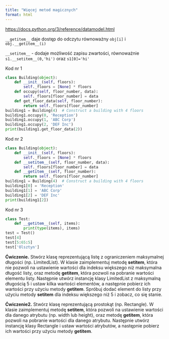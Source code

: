 ```yaml
---
title: "Więcej metod magicznych"
format: html
---
```


<https://docs.python.org/3/reference/datamodel.html>



`__getitem__` daje dostęp do odczytu równoważny `obj[i]` i `obj.__getitem__(i)`

`__setitem__` - dodaje możliwość zapisu zwartości, równoważnie `s1.__setitem__(0,'hi')` oraz `s1[0]='hi'`

Kod nr 1

```python
class Building(object):
    def __init__(self, floors):
        self._floors = [None] * floors
    def occupy(self, floor_number, data):
        self._floors[floor_number] = data
    def get_floor_data(self, floor_number):
        return self._floors[floor_number]
building1 = Building(4)  # Construct a building with 4 floors
building1.occupy(0, 'Reception')
building1.occupy(1, 'ABC Corp')
building1.occupy(2, 'DEF Inc')
print(building1.get_floor_data(2))
```

Kod nr 2
```python
class Building(object):
    def __init__(self, floors):
        self._floors = [None] * floors
    def __setitem__(self, floor_number, data):
        self._floors[floor_number] = data
    def __getitem__(self, floor_number):
        return self._floors[floor_number]
building1 = Building(4)  # Construct a building with 4 floors
building1[0] = 'Reception'
building1[1] = 'ABC Corp'
building1[2] = 'DEF Inc'
print(building1[2])
```

Kod nr 3

```python
class Test:
    def __getitem__(self, items):
        print(type(items), items)
test = Test()
test[4]
test[5:65:5]
test['Olsztyn']
```

**Ćwiczenie.** Stwórz klasę reprezentującą listę z ograniczeniem maksymalnej długości (np. LimitedList). W klasie zaimplementuj metodę __setitem__, która nie pozwoli na ustawienie wartości dla indeksu większego niż maksymalna długość listy, oraz metodę __getitem__, która pozwoli na pobranie wartości elementu listy. Następnie utwórz instancję klasy LimitedList z maksymalną długością 5 i ustaw kilka wartości elementów, a następnie pobierz ich wartości przy użyciu metody __getitem__. Spróbuj dodać element do listy przy użyciu metody __setitem__ dla indeksu większego niż 5 i zobacz, co się stanie.

**Ćwiczenie2.** Stwórz klasę reprezentującą prostokąt (np. Rectangle). W klasie zaimplementuj metodę __setitem__, która pozwoli na ustawienie wartości dla danego atrybutu (np. width lub height), oraz metodę __getitem__, która pozwoli na pobranie wartości dla danego atrybutu. Następnie utwórz instancję klasy Rectangle i ustaw wartości atrybutów, a następnie pobierz ich wartości przy użyciu metody __getitem__.